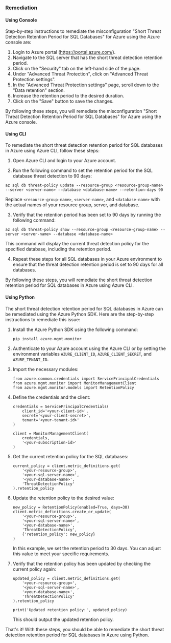 ### Remediation

#### Using Console

Step-by-step instructions to remediate the misconfiguration "Short Threat Detection Retention Period for SQL Databases" for Azure using the Azure console are:

1. Login to Azure portal (https://portal.azure.com/).
2. Navigate to the SQL server that has the short threat detection retention period.
3. Click on the "Security" tab on the left-hand side of the page.
4. Under "Advanced Threat Protection", click on "Advanced Threat Protection settings".
5. In the "Advanced Threat Protection settings" page, scroll down to the "Data retention" section.
6. Increase the retention period to the desired duration.
7. Click on the "Save" button to save the changes.

By following these steps, you will remediate the misconfiguration "Short Threat Detection Retention Period for SQL Databases" for Azure using the Azure console.

#### Using CLI

To remediate the short threat detection retention period for SQL databases in Azure using Azure CLI, follow these steps:

1. Open Azure CLI and login to your Azure account.

2. Run the following command to set the retention period for the SQL database threat detection to 90 days:

```
az sql db threat-policy update --resource-group <resource-group-name> --server <server-name> --database <database-name> --retention-days 90
```

Replace `<resource-group-name>`, `<server-name>`, and `<database-name>` with the actual names of your resource group, server, and database.

3. Verify that the retention period has been set to 90 days by running the following command:

```
az sql db threat-policy show --resource-group <resource-group-name> --server <server-name> --database <database-name>
```

This command will display the current threat detection policy for the specified database, including the retention period.

4. Repeat these steps for all SQL databases in your Azure environment to ensure that the threat detection retention period is set to 90 days for all databases.

By following these steps, you will remediate the short threat detection retention period for SQL databases in Azure using Azure CLI.

#### Using Python

The short threat detection retention period for SQL databases in Azure can be remediated using the Azure Python SDK. Here are the step-by-step instructions to remediate this issue:

1. Install the Azure Python SDK using the following command:

   ```
   pip install azure-mgmt-monitor
   ```

2. Authenticate to your Azure account using the Azure CLI or by setting the environment variables `AZURE_CLIENT_ID`, `AZURE_CLIENT_SECRET`, and `AZURE_TENANT_ID`.

3. Import the necessary modules:

   ```
   from azure.common.credentials import ServicePrincipalCredentials
   from azure.mgmt.monitor import MonitorManagementClient
   from azure.mgmt.monitor.models import RetentionPolicy
   ```

4. Define the credentials and the client:

   ```
   credentials = ServicePrincipalCredentials(
       client_id='<your-client-id>',
       secret='<your-client-secret>',
       tenant='<your-tenant-id>'
   )

   client = MonitorManagementClient(
       credentials,
       '<your-subscription-id>'
   )
   ```

5. Get the current retention policy for the SQL databases:

   ```
   current_policy = client.metric_definitions.get(
       '<your-resource-group>',
       '<your-sql-server-name>',
       '<your-database-name>',
       'ThreatDetectionPolicy'
   ).retention_policy
   ```

6. Update the retention policy to the desired value:

   ```
   new_policy = RetentionPolicy(enabled=True, days=30)
   client.metric_definitions.create_or_update(
       '<your-resource-group>',
       '<your-sql-server-name>',
       '<your-database-name>',
       'ThreatDetectionPolicy',
       {'retention_policy': new_policy}
   )
   ```

   In this example, we set the retention period to 30 days. You can adjust this value to meet your specific requirements.

7. Verify that the retention policy has been updated by checking the current policy again:

   ```
   updated_policy = client.metric_definitions.get(
       '<your-resource-group>',
       '<your-sql-server-name>',
       '<your-database-name>',
       'ThreatDetectionPolicy'
   ).retention_policy

   print('Updated retention policy:', updated_policy)
   ```

   This should output the updated retention policy.

That's it! With these steps, you should be able to remediate the short threat detection retention period for SQL databases in Azure using Python.

